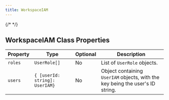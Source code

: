 ```yaml
---
title: WorkspaceIAM
---
```

{/* <script>var SUPERFLOW_TOOLBAR_API_KEY="aU1MxKP0rca2UXwKi8bl"; var SUPERFLOW_TOOLBAR_PROJECT_ID="8447060215973283";</script> */}


## WorkspaceIAM Class Properties

| Property | Type                           | Optional | Description                                |
|----------|--------------------------------|----------|--------------------------------------------|
| `roles`  | `UserRole[]`                   | No       | List of `UserRole` objects.                |
| `users`  | `{ [userId: string]: UserIAM}` | No       | Object containing `UserIAM` objects, with the key being the user's ID string. |